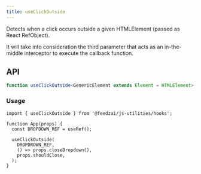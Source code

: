 ```yaml
---
title: useClickOutside
---
```

Detects when a click occurs outside a given HTMLElement (passed as React RefObject).

It will take into consideration the third parameter that acts as an in-the-middle interceptor to execute
the callback function.

## API

```typescript
function useClickOutside<GenericElement extends Element = HTMLElement>(ref: React.Ref<GenericElement>, handler: <GenericEvent extends Event>(event?: GenericEvent | undefined) => void, isActive?: boolean): void;
```

### Usage

```tsx
import { useClickOutside } from '@feedzai/js-utilities/hooks';

function App(props) {
  const DROPDOWN_REF = useRef();

  useClickOutside(
    DROPDROWN_REF,
    () => props.closeDropdown(),
    props.shouldClose,
  );
}
```
